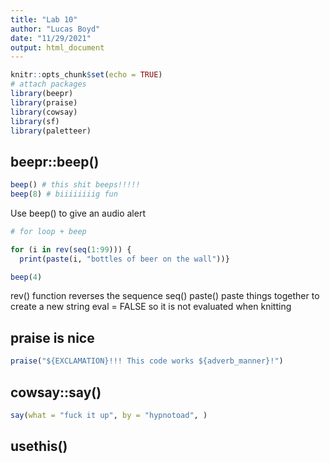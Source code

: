 ```yaml
---
title: "Lab 10"
author: "Lucas Boyd"
date: "11/29/2021"
output: html_document
---
```


```r
knitr::opts_chunk$set(echo = TRUE)
# attach packages
library(beepr)
library(praise)
library(cowsay)
library(sf)
library(paletteer)
```

## beepr::beep()

```r
beep() # this shit beeps!!!!!
beep(8) # biiiiiiiig fun
```
Use beep() to give an audio alert
```r
# for loop + beep

for (i in rev(seq(1:99))) {
  print(paste(i, "bottles of beer on the wall"))}

beep(4)
```
rev() function reverses the sequence seq()
paste() paste things together to create a new string
eval = FALSE so it is not evaluated when knitting

## praise is nice 

```r
praise("${EXCLAMATION}!!! This code works ${adverb_manner}!")
```

## cowsay::say()

```r
say(what = "fuck it up", by = "hypnotoad", )
```

## usethis()

```r

```






